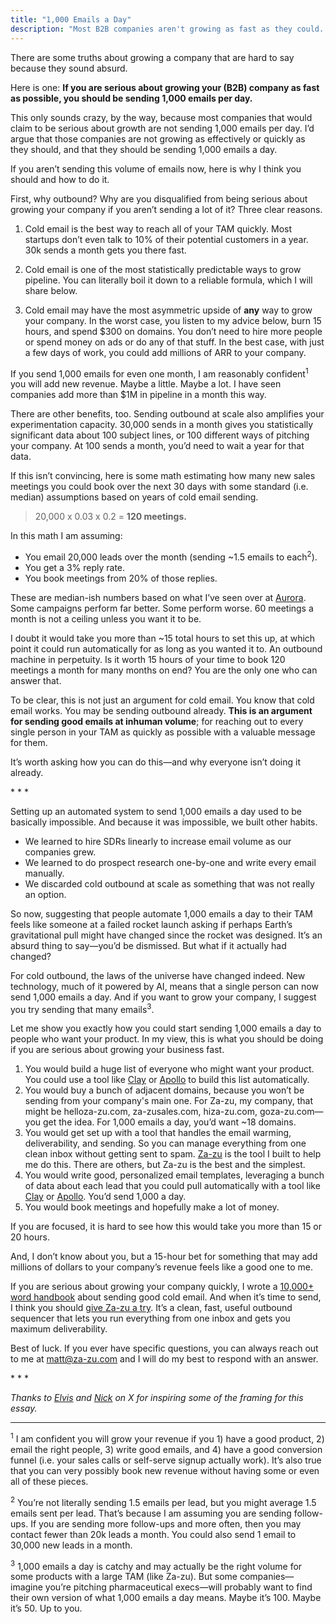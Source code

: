 ```yaml
---
title: "1,000 Emails a Day"
description: "Most B2B companies aren't growing as fast as they could. Here's why you should be sending 1,000 cold emails daily—and exactly how to set it up in 15 hours to book 120+ meetings per month."
---
```


There are some truths about growing a company that are hard to say because they sound absurd.

Here is one: **If you are serious about growing your (B2B) company as fast as possible, you should be sending 1,000 emails per day.**

This only sounds crazy, by the way, because most companies that would claim to be serious about growth are not sending 1,000 emails per day. I’d argue that those companies are not growing as effectively or quickly as they should, and that they should be sending 1,000 emails a day.

If you aren’t sending this volume of emails now, here is why I think you should and how to do it.

First, why outbound? Why are you disqualified from being serious about growing your company if you aren’t sending a lot of it? Three clear reasons.

1. Cold email is the best way to reach all of your TAM quickly. Most startups don’t even talk to 10% of their potential customers in a year. 30k sends a month gets you there fast.

2. Cold email is one of the most statistically predictable ways to grow pipeline. You can literally boil it down to a reliable formula, which I will share below.

3. Cold email may have the most asymmetric upside of **any** way to grow your company. In the worst case, you listen to my advice below, burn 15 hours, and spend $300 on domains. You don’t need to hire more people or spend money on ads or do any of that stuff. In the best case, with just a few days of work, you could add millions of ARR to your company.

If you send 1,000 emails for even one month, I am reasonably confident<sup>1</sup> you will add new revenue. Maybe a little. Maybe a lot. I have seen companies add more than $1M in pipeline in a month this way.

There are other benefits, too. Sending outbound at scale also amplifies your experimentation capacity. 30,000 sends in a month gives you statistically significant data about 100 subject lines, or 100 different ways of pitching your company. At 100 sends a month, you’d need to wait a year for that data.

If this isn’t convincing, here is some math estimating how many new sales meetings you could book over the next 30 days with some standard (i.e. median) assumptions based on years of cold email sending.

> 20,000 x 0.03 x 0.2 = **120 meetings.**

In this math I am assuming:

- You email 20,000 leads over the month (sending ~1.5 emails to each<sup>2</sup>).
- You get a 3% reply rate.
- You book meetings from 20% of those replies.

These are median-ish numbers based on what I’ve seen over at [Aurora](https://helloaurora.com). Some campaigns perform far better. Some perform worse. 60 meetings a month is not a ceiling unless you want it to be.

I doubt it would take you more than ~15 total hours to set this up, at which point it could run automatically for as long as you wanted it to. An outbound machine in perpetuity. Is it worth 15 hours of your time to book 120 meetings a month for many months on end? You are the only one who can answer that.

To be clear, this is not just an argument for cold email. You know that cold email works. You may be sending outbound already. **This is an argument for sending good emails at inhuman volume**; for reaching out to every single person in your TAM as quickly as possible with a valuable message for them.

It’s worth asking how you can do this—and why everyone isn’t doing it already.

<span className='flex justify-center'>* * *</span> 

Setting up an automated system to send 1,000 emails a day used to be basically impossible. And because it was impossible, we built other habits. 

- We learned to hire SDRs linearly to increase email volume as our companies grew. 
- We learned to do prospect research one-by-one and write every email manually.
- We discarded cold outbound at scale as something that was not really an option.

So now, suggesting that people automate 1,000 emails a day to their TAM feels like someone at a failed rocket launch asking if perhaps Earth’s gravitational pull might have changed since the rocket was designed. It’s an absurd thing to say—you’d be dismissed. But what if it actually had changed?

For cold outbound, the laws of the universe have changed indeed. New technology, much of it powered by AI, means that a single person can now send 1,000 emails a day. And if you want to grow your company, I suggest you try sending that many emails<sup>3</sup>.

Let me show you exactly how you could start sending 1,000 emails a day to people who want your product. In my view, this is what you should be doing if you are serious about growing your business fast.

1. You would build a huge list of everyone who might want your product. You could use a tool like [Clay](https://clay.com) or <a href="https://apollo.io" rel="nofollow">Apollo</a> to build this list automatically.
2. You would buy a bunch of adjacent domains, because you won’t be sending from your company's main one. For Za-zu, my company, that might be helloza-zu.com, za-zusales.com, hiza-zu.com, goza-zu.com—you get the idea. For 1,000 emails a day, you’d want ~18 domains.
3. You would get set up with a tool that handles the email warming, deliverability, and sending. So you can manage everything from one clean inbox without getting sent to spam. [Za-zu](https://za-zu.com) is the tool I built to help me do this. There are others, but Za-zu is the best and the simplest.
4. You would write good, personalized email templates, leveraging a bunch of data about each lead that you could pull automatically with a tool like [Clay](https://clay.com) or <a href="https://apollo.io" rel="nofollow">Apollo</a>. You’d send 1,000 a day.
5. You would book meetings and hopefully make a lot of money.

If you are focused, it is hard to see how this would take you more than 15 or 20 hours.

And, I don’t know about you, but a 15-hour bet for something that may add millions of dollars to your company’s revenue feels like a good one to me. 

If you are serious about growing your company quickly, I wrote a [10,000+ word handbook](https://za-zu.com/docs/handbook/intro) about sending good cold email. And when it’s time to send, I think you should [give Za-zu a try](https://za-zu.com). It’s a clean, fast, useful outbound sequencer that lets you run everything from one inbox and gets you maximum deliverability.

Best of luck. If you ever have specific questions, you can always reach out to me at matt@za-zu.com and I will do my best to respond with an answer.

<span className='flex justify-center'>* * *</span> 

_Thanks to [Elvis](https://x.com/GlitchPhoton/status/1924419012345418037) and [Nick](https://x.com/NickAbraham12/status/1939322296881025193) on X for inspiring some of the framing for this essay._


* * *

<sup>1</sup> I am confident you will grow your revenue if you 1) have a good product, 2) email the right people, 3) write good emails, and 4) have a good conversion funnel (i.e. your sales calls or self-serve signup actually work). It’s also true that you can very possibly book new revenue without having some or even all of these pieces.

<sup>2</sup> You’re not literally sending 1.5 emails per lead, but you might average 1.5 emails sent per lead. That’s because I am assuming you are sending follow-ups. If you are sending more follow-ups and more often, then you may contact fewer than 20k leads a month. You could also send 1 email to 30,000 new leads in a month.

<sup>3</sup> 1,000 emails a day is catchy and may actually be the right volume for some products with a large TAM (like Za-zu). But some companies—imagine you’re pitching pharmaceutical execs—will probably want to find their own version of what 1,000 emails a day means. Maybe it’s 100. Maybe it’s 50. Up to you.